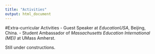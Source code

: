```yaml
---
title: "Activities"
output: html_document
---
```

<style>
h1 {font-family: Baskerville Old Face; font-size: 28px; color: black; font-weight: bold; text-align: left;}
h1.title {font-family: Baskerville Old Face; color: black; text-align: center; font-weight: bold;}
ul {font-family: Times New Roman; font-size: 24px; color: black;}
</style>

<div id="backhome"><a href="index.html"><i class="fa fa-home" aria-hidden="true"></i></a></div>

#Extra-curricular Activities
- Guest Speaker at *EducationUSA*, Beijing, China.
- Student Ambassador of *Massachusetts Education International (MEI)* at UMass Amherst.

Still under constructions.